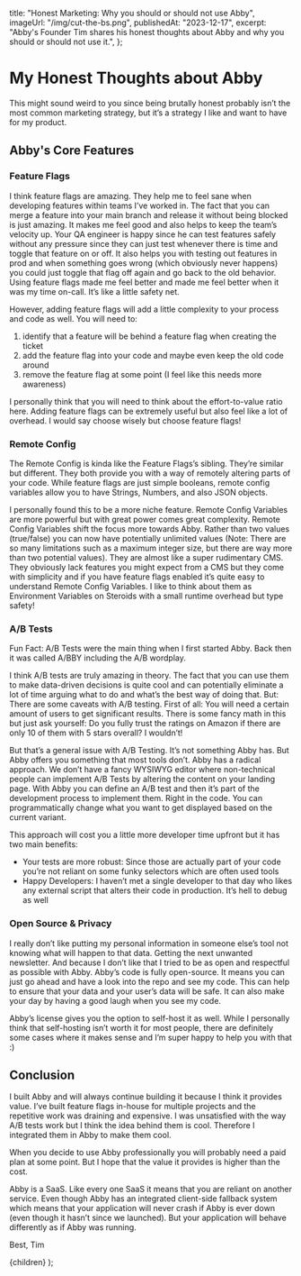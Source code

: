 
  title: "Honest Marketing: Why you should or should not use Abby",
  imageUrl: "/img/cut-the-bs.png",
  publishedAt: "2023-12-17",
  excerpt:
    "Abby's Founder Tim shares his honest thoughts about Abby and why you should or should not use it.",
};

# My Honest Thoughts about Abby

This might sound weird to you since being brutally honest probably isn’t the most common marketing strategy, but it’s a strategy I like and want to have for my product.

## Abby's Core Features

### Feature Flags

I think feature flags are amazing. They help me to feel sane when developing features within teams I’ve worked in. The fact that you can merge a feature into your main branch and release it without being blocked is just amazing. It makes me feel good and also helps to keep the team’s velocity up. Your QA engineer is happy since he can test features safely without any pressure since they can just test whenever there is time and toggle that feature on or off. It also helps you with testing out features in prod and when something goes wrong (which obviously never happens) you could just toggle that flag off again and go back to the old behavior. Using feature flags made me feel better and made me feel better when it was my time on-call. It’s like a little safety net.

However, adding feature flags will add a little complexity to your process and code as well. You will need to:

1. identify that a feature will be behind a feature flag when creating the ticket
2. add the feature flag into your code and maybe even keep the old code around
3. remove the feature flag at some point (I feel like this needs more awareness)

I personally think that you will need to think about the effort-to-value ratio here. Adding feature flags can be extremely useful but also feel like a lot of overhead. I would say choose wisely but choose feature flags!

### Remote Config

The Remote Config is kinda like the Feature Flags’s sibling. They’re similar but different. They both provide you with a way of remotely altering parts of your code. While feature flags are just simple booleans, remote config variables allow you to have Strings, Numbers, and also JSON objects.

I personally found this to be a more niche feature. Remote Config Variables are more powerful but with great power comes great complexity. Remote Config Variables shift the focus more towards Abby. Rather than two values (true/false) you can now have potentially unlimited values (Note: There are so many limitations such as a maximum integer size, but there are way more than two potential values). They are almost like a super rudimentary CMS. They obviously lack features you might expect from a CMS but they come with simplicity and if you have feature flags enabled it’s quite easy to understand Remote Config Variables. I like to think about them as Environment Variables on Steroids with a small runtime overhead but type safety!

### A/B Tests

Fun Fact: A/B Tests were the main thing when I first started Abby. Back then it was called A/BBY including the A/B wordplay.

I think A/B tests are truly amazing in theory. The fact that you can use them to make data-driven decisions is quite cool and can potentially eliminate a lot of time arguing what to do and what’s the best way of doing that. But: There are some caveats with A/B testing. First of all: You will need a certain amount of users to get significant results. There is some fancy math in this but just ask yourself: Do you fully trust the ratings on Amazon if there are only 10 of them with 5 stars overall? I wouldn’t!

But that’s a general issue with A/B Testing. It’s not something Abby has. But Abby offers you something that most tools don’t. Abby has a radical approach. We don’t have a fancy WYSIWYG editor where non-technical people can implement A/B Tests by altering the content on your landing page. With Abby you can define an A/B test and then it’s part of the development process to implement them. Right in the code. You can programmatically change what you want to get displayed based on the current variant.

This approach will cost you a little more developer time upfront but it has two main benefits:

- Your tests are more robust: Since those are actually part of your code you’re not reliant on some funky selectors which are often used tools
- Happy Developers: I haven’t met a single developer to that day who likes any external script that alters their code in production. It’s hell to debug as well

### Open Source & Privacy

I really don’t like putting my personal information in someone else’s tool not knowing what will happen to that data. Getting the next unwanted newsletter. And because I don’t like that I tried to be as open and respectful as possible with Abby. Abby’s code is fully open-source. It means you can just go ahead and have a look into the repo and see my code. This can help to ensure that your data and your user’s data will be safe. It can also make your day by having a good laugh when you see my code.

Abby’s license gives you the option to self-host it as well. While I personally think that self-hosting isn’t worth it for most people, there are definitely some cases where it makes sense and I’m super happy to help you with that :)

## Conclusion

I built Abby and will always continue building it because I think it provides value. I’ve built feature flags in-house for multiple projects and the repetitive work was draining and expensive. I was unsatisfied with the way A/B tests work but I think the idea behind them is cool. Therefore I integrated them in Abby to make them cool.

When you decide to use Abby professionally you will probably need a paid plan at some point. But I hope that the value it provides is higher than the cost.

Abby is a SaaS. Like every one SaaS it means that you are reliant on another service. Even though Abby has an integrated client-side fallback system which means that your application will never crash if Abby is ever down (even though it hasn’t since we launched). But your application will behave differently as if Abby was running.

Best,
Tim

  <BlogLayout meta={meta}>{children}</BlogLayout>
);
